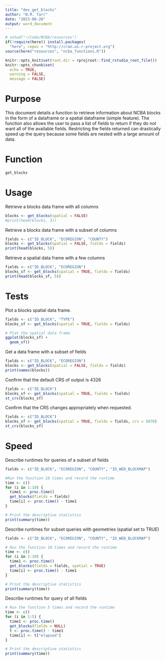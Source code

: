 ```yaml
---
title: "dev_get_blocks"
author: "N.M. Tarr"
date: "2023-08-28"
output: word_document
---
```


```r
# setwd("~/Code/NCBA/resources")
if(!require(here)) install.packages(
  "here", repos = "http://cran.us.r-project.org")
source(here("resources", "ncba_functions.R"))

knitr::opts_knit$set(root.dir = rprojroot::find_rstudio_root_file())
knitr::opts_chunk$set(
  echo = TRUE,
  warning = FALSE,
  message = FALSE)
```


# Purpose
This document details a function to retrieve information about NCBA blocks in the form of a dataframe or a spatial dataframe (simple feature).  The function also allows the user to pass a list of fields to return if they do not want all of the available fields.  Restricting the fields returned can drastically speed up the query because some fields are nested with a large amount of data.


# Function
```r
get_blocks
```


# Usage
Retrieve a blocks data frame with all columns
```r
blocks <- get_blocks(spatial = FALSE)
#print(head(blocks, 3))
```

Retrieve a blocks data frame with a subset of columns
```r
fields <- c("ID_BLOCK", "ECOREGION", "COUNTY")
blocks <- get_blocks(spatial = FALSE, fields = fields)
print(head(blocks, 5))
```

Retrieve a spatial data frame with a few columns
```r
fields <- c("ID_BLOCK", "ECOREGION")
blocks_sf <- get_blocks(spatial = TRUE, fields = fields)
print(head(blocks_sf, 5))
```


# Tests
Plot a blocks spatial data frame.
```r
fields <- c("ID_BLOCK", "TYPE")
blocks_sf <- get_blocks(spatial = TRUE, fields = fields)

# Plot the spatial data frame
ggplot(blocks_sf) +
  geom_sf()
```

Get a data frame with a subset of fields
```r
fields <- c("ID_BLOCK", "ECOREGION")
blocks <- get_blocks(spatial = FALSE, fields = fields)
print(names(blocks))
```

Confirm that the default CRS of output is 4326
```r
fields <- c("ID_BLOCK")
blocks_sf <- get_blocks(spatial = TRUE, fields = fields)
st_crs(blocks_sf)
```

Confirm that the CRS changes appropriately when requested.
```r
fields <- c("ID_BLOCK")
blocks_sf <- get_blocks(spatial = TRUE, fields = fields, crs = 5070)
st_crs(blocks_sf)
```


# Speed
Describe runtimes for queries of a subset of fields
```r
fields <- c("ID_BLOCK", "ECOREGION", "COUNTY", "ID_WEB_BLOCKMAP")

#Run the function 10 times and record the runtime
time <- c()
for (i in 1:10) {
  time1 <- proc.time()
  get_blocks(fields = fields)
  time[i] <- proc.time() - time1
}

# Print the descriptive statistics
print(summary(time))
```

Describe runtimes for subset queries with geometries (spatial set to TRUE)
```r
fields <- c("ID_BLOCK", "ECOREGION", "COUNTY", "ID_WEB_BLOCKMAP")

# Run the function 10 times and record the runtime
time <- c()
for (i in 1:10) {
  time1 <- proc.time()
  get_blocks(fields = fields, spatial = TRUE)
  time[i] <- proc.time() - time1
}

# Print the descriptive statistics
print(summary(time))
```

Describe runtimes for query of all fields
```r
# Run the function 5 times and record the runtime
time <- c()
for (i in 1:5) {
  time1 <- proc.time()
  get_blocks(fields = NULL)
  t <- proc.time() - time1
  time[i] <- t["elapsed"]
}

# Print the descriptive statistics
print(summary(time))
```